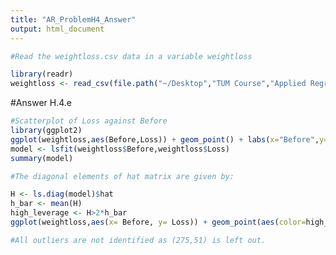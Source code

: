 ```yaml
---
title: "AR_ProblemH4_Answer"
output: html_document
---
```




```r
#Read the weightloss.csv data in a variable weightloss

library(readr)
weightloss <- read_csv(file.path("~/Desktop","TUM Course","Applied Regression","Homework","weightloss.csv"))
```

#Answer H.4.e
```r
#Scatterplot of Loss against Before
library(ggplot2)
ggplot(weightloss,aes(Before,Loss)) + geom_point() + labs(x="Before",y="After")
model <- lsfit(weightloss$Before,weightloss$Loss)
summary(model)

#The diagonal elements of hat matrix are given by:

H <- ls.diag(model)$hat
h_bar <- mean(H)
high_leverage <- H>2*h_bar
ggplot(weightloss,aes(x= Before, y= Loss)) + geom_point(aes(color=high_leverage))

#All outliers are not identified as (275,51) is left out.
```